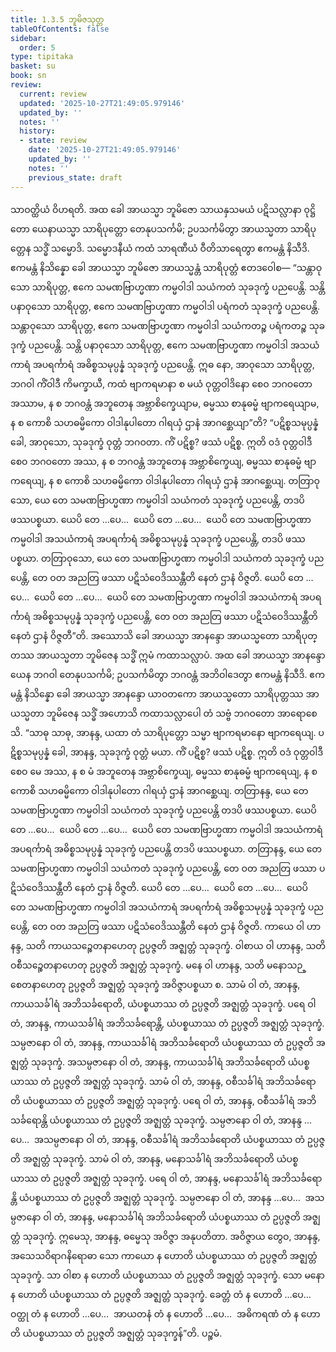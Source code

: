 ```yaml
---
title: 1.3.5 ဘူမိဇသုတ္တ
tableOfContents: false
sidebar:
  order: 5
type: tipitaka
basket: su
book: sn
review:
  current: review
  updated: '2025-10-27T21:49:05.979146'
  updated_by: ''
  notes: ''
  history:
  - state: review
    date: '2025-10-27T21:49:05.979146'
    updated_by: ''
    notes: ''
    previous_state: draft
---
```



<ReviewStatus review={frontmatter.review} showDetails={true} />

<HypothesisAnnotation frontmatter={frontmatter} />

<DynamicBreadcrumb />

<Division number="25" book="sn" e="ch" v="18" p="283">

<Paragraph number="165" book="sn">
သာဝတ္ထိယံ ဝိဟရတိ. အထ ခေါ အာယသ္မာ ဘူမိဇော သာယနှသမယံ ပဋိသလ္လာနာ ဝုဋ္ဌိတော ယေနာယသ္မာ သာရိပုတ္တော တေနုပသင်္ကမိ; ဥပသင်္ကမိတွာ အာယသ္မတာ သာရိပုတ္တေန သဒ္ဓိံ သမ္မောဒိ. သမ္မောဒနီယံ ကထံ သာရဏီယံ ဝီတိသာရေတွာ ဧကမန္တံ နိသီဒိ. ဧကမန္တံ နိသိန္နော ခေါ အာယသ္မာ ဘူမိဇော အာယသ္မန္တံ သာရိပုတ္တံ ဧတဒဝေါစ—
</Paragraph>

<Paragraph number="166" book="sn">
“သန္တာဝုသော သာရိပုတ္တ, ဧကေ သမဏဗြာဟ္မဏာ ကမ္မဝါဒါ သယံကတံ သုခဒုက္ခံ ပညပေန္တိ. သန္တိ ပနာဝုသော သာရိပုတ္တ, ဧကေ သမဏဗြာဟ္မဏာ ကမ္မဝါဒါ ပရံကတံ သုခဒုက္ခံ ပညပေန္တိ. သန္တာဝုသော သာရိပုတ္တ, ဧကေ သမဏဗြာဟ္မဏာ ကမ္မဝါဒါ သယံကတဉ္စ ပရံကတဉ္စ သုခဒုက္ခံ ပညပေန္တိ. သန္တိ ပနာဝုသော သာရိပုတ္တ, ဧကေ သမဏဗြာဟ္မဏာ ကမ္မဝါဒါ အသယံကာရံ အပရင်္ကာရံ အဓိစ္စသမုပ္ပန္နံ သုခဒုက္ခံ ပညပေန္တိ. ဣဓ နော, အာဝုသော သာရိပုတ္တ, ဘဂဝါ ကိံဝါဒီ ကိမက္ခာယီ, ကထံ ဗျာကရမာနာ စ မယံ ဝုတ္တဝါဒိနော စေဝ ဘဂဝတော အဿာမ, န စ ဘဂဝန္တံ အဘူတေန အဗ္ဘာစိက္ခေယျာမ, ဓမ္မဿ စာနုဓမ္မံ ဗျာကရေယျာမ, န စ ကောစိ သဟဓမ္မိကော ဝါဒါနုပါတော ဂါရယှံ ဌာနံ အာဂစ္ဆေယျာ”တိ?
</Paragraph>

<Paragraph number="167" book="sn">
“ပဋိစ္စသမုပ္ပန္နံ ခေါ, အာဝုသော, သုခဒုက္ခံ ဝုတ္တံ ဘဂဝတာ. ကိံ ပဋိစ္စ? ဖဿံ ပဋိစ္စ. ဣတိ ဝဒံ ဝုတ္တဝါဒီ စေဝ ဘဂဝတော အဿ, န စ ဘဂဝန္တံ အဘူတေန အဗ္ဘာစိက္ခေယျ, ဓမ္မဿ စာနုဓမ္မံ ဗျာကရေယျ, န စ ကောစိ သဟဓမ္မိကော ဝါဒါနုပါတော ဂါရယှံ ဌာနံ အာဂစ္ဆေယျ.
</Paragraph>

<Paragraph number="168" book="sn">
တတြာဝုသော, ယေ တေ သမဏဗြာဟ္မဏာ ကမ္မဝါဒါ သယံကတံ သုခဒုက္ခံ ပညပေန္တိ, တဒပိ ဖဿပစ္စယာ. ယေပိ တေ …ပေ…  ယေပိ တေ …ပေ…  ယေပိ တေ သမဏဗြာဟ္မဏာ ကမ္မဝါဒါ အသယံကာရံ အပရင်္ကာရံ အဓိစ္စသမုပ္ပန္နံ သုခဒုက္ခံ ပညပေန္တိ, တဒပိ ဖဿပစ္စယာ.
</Paragraph>

<Paragraph number="169" book="sn">
တတြာဝုသော, ယေ တေ သမဏဗြာဟ္မဏာ ကမ္မဝါဒါ သယံကတံ သုခဒုက္ခံ ပညပေန္တိ, တေ ဝတ အညတြ ဖဿာ ပဋိသံဝေဒိဿန္တီတိ နေတံ ဌာနံ ဝိဇ္ဇတိ. ယေပိ တေ …ပေ…  ယေပိ တေ …ပေ…  ယေပိ တေ သမဏဗြာဟ္မဏာ ကမ္မဝါဒါ အသယံကာရံ အပရင်္ကာရံ အဓိစ္စသမုပ္ပန္နံ သုခဒုက္ခံ ပညပေန္တိ, တေ ဝတ အညတြ ဖဿာ ပဋိသံဝေဒိဿန္တီတိ နေတံ ဌာနံ ဝိဇ္ဇတီ”တိ.
</Paragraph>

<Paragraph number="170" book="sn">
အဿောသိ ခေါ အာယသ္မာ အာနန္ဒော အာယသ္မတော သာရိပုတ္တဿ အာယသ္မတာ ဘူမိဇေန သဒ္ဓိံ ဣမံ ကထာသလ္လာပံ. အထ ခေါ အာယသ္မာ အာနန္ဒော ယေန ဘဂဝါ တေနုပသင်္ကမိ; ဥပသင်္ကမိတွာ ဘဂဝန္တံ အဘိဝါဒေတွာ ဧကမန္တံ နိသီဒိ. ဧကမန္တံ နိသိန္နော ခေါ အာယသ္မာ အာနန္ဒော ယာဝတကော အာယသ္မတော သာရိပုတ္တဿ အာယသ္မတာ ဘူမိဇေန သဒ္ဓိံ အဟောသိ ကထာသလ္လာပေါ တံ သဗ္ဗံ ဘဂဝတော အာရောစေသိ.
</Paragraph>

<Paragraph number="171" book="sn">
“သာဓု သာဓု, အာနန္ဒ, ယထာ တံ သာရိပုတ္တော သမ္မာ ဗျာကရမာနော ဗျာကရေယျ. ပဋိစ္စသမုပ္ပန္နံ ခေါ, အာနန္ဒ, သုခဒုက္ခံ ဝုတ္တံ မယာ. ကိံ ပဋိစ္စ? ဖဿံ ပဋိစ္စ. ဣတိ ဝဒံ ဝုတ္တဝါဒီ စေဝ မေ အဿ, န စ မံ အဘူတေန အဗ္ဘာစိက္ခေယျ, ဓမ္မဿ စာနုဓမ္မံ ဗျာကရေယျ, န စ ကောစိ သဟဓမ္မိကော ဝါဒါနုပါတော ဂါရယှံ ဌာနံ အာဂစ္ဆေယျ.
</Paragraph>

<Paragraph number="172" book="sn">
တတြာနန္ဒ, ယေ တေ သမဏဗြာဟ္မဏာ ကမ္မဝါဒါ သယံကတံ သုခဒုက္ခံ ပညပေန္တိ တဒပိ ဖဿပစ္စယာ. ယေပိ တေ …ပေ…  ယေပိ တေ …ပေ…  ယေပိ တေ သမဏဗြာဟ္မဏာ ကမ္မဝါဒါ အသယံကာရံ အပရင်္ကာရံ အဓိစ္စသမုပ္ပန္နံ သုခဒုက္ခံ ပညပေန္တိ တဒပိ ဖဿပစ္စယာ.
</Paragraph>

<Paragraph number="173" book="sn">
တတြာနန္ဒ, ယေ တေ သမဏဗြာဟ္မဏာ ကမ္မဝါဒါ သယံကတံ သုခဒုက္ခံ ပညပေန္တိ, တေ ဝတ အညတြ ဖဿာ ပဋိသံဝေဒိဿန္တီတိ နေတံ ဌာနံ ဝိဇ္ဇတိ. ယေပိ တေ …ပေ…  ယေပိ တေ …ပေ…  ယေပိ တေ သမဏဗြာဟ္မဏာ ကမ္မဝါဒါ အသယံကာရံ အပရင်္ကာရံ အဓိစ္စသမုပ္ပန္နံ သုခဒုက္ခံ ပညပေန္တိ, တေ ဝတ အညတြ ဖဿာ ပဋိသံဝေဒိဿန္တီတိ နေတံ ဌာနံ ဝိဇ္ဇတိ.
</Paragraph>

<Paragraph number="174" book="sn">
ကာယေ ဝါ ဟာနန္ဒ, သတိ ကာယသဉ္စေတနာဟေတု ဥပ္ပဇ္ဇတိ အဇ္ဈတ္တံ သုခဒုက္ခံ. ဝါစာယ ဝါ ဟာနန္ဒ, သတိ ဝစီသဉ္စေတနာဟေတု ဥပ္ပဇ္ဇတိ အဇ္ဈတ္တံ သုခဒုက္ခံ. မနေ ဝါ ဟာနန္ဒ, သတိ မနောသဉ္စေတနာဟေတု ဥပ္ပဇ္ဇတိ အဇ္ဈတ္တံ သုခဒုက္ခံ အဝိဇ္ဇာပစ္စယာ စ.
</Paragraph>

<Paragraph number="175" book="sn">
သာမံ ဝါ တံ, အာနန္ဒ, ကာယသင်္ခါရံ အဘိသင်္ခရောတိ, ယံပစ္စယာဿ တံ ဥပ္ပဇ္ဇတိ အဇ္ဈတ္တံ သုခဒုက္ခံ. ပရေ ဝါ တံ, အာနန္ဒ, ကာယသင်္ခါရံ အဘိသင်္ခရောန္တိ, ယံပစ္စယာဿ တံ ဥပ္ပဇ္ဇတိ အဇ္ဈတ္တံ သုခဒုက္ခံ. သမ္ပဇာနော ဝါ တံ, အာနန္ဒ, ကာယသင်္ခါရံ အဘိသင်္ခရောတိ ယံပစ္စယာဿ တံ ဥပ္ပဇ္ဇတိ အဇ္ဈတ္တံ သုခဒုက္ခံ. အသမ္ပဇာနော ဝါ တံ, အာနန္ဒ, ကာယသင်္ခါရံ အဘိသင်္ခရောတိ ယံပစ္စယာဿ တံ ဥပ္ပဇ္ဇတိ အဇ္ဈတ္တံ သုခဒုက္ခံ.
</Paragraph>

<Paragraph number="176" book="sn">
သာမံ ဝါ တံ, အာနန္ဒ, ဝစီသင်္ခါရံ အဘိသင်္ခရောတိ ယံပစ္စယာဿ တံ ဥပ္ပဇ္ဇတိ အဇ္ဈတ္တံ သုခဒုက္ခံ. ပရေ ဝါ တံ, အာနန္ဒ, ဝစီသင်္ခါရံ အဘိသင်္ခရောန္တိ ယံပစ္စယာဿ တံ ဥပ္ပဇ္ဇတိ အဇ္ဈတ္တံ သုခဒုက္ခံ. သမ္ပဇာနော ဝါ တံ, အာနန္ဒ …ပေ…  အသမ္ပဇာနော ဝါ တံ, အာနန္ဒ, ဝစီသင်္ခါရံ အဘိသင်္ခရောတိ ယံပစ္စယာဿ တံ ဥပ္ပဇ္ဇတိ အဇ္ဈတ္တံ သုခဒုက္ခံ.
</Paragraph>

<Paragraph number="177" book="sn">
သာမံ ဝါ တံ, အာနန္ဒ, မနောသင်္ခါရံ အဘိသင်္ခရောတိ ယံပစ္စယာဿ တံ ဥပ္ပဇ္ဇတိ အဇ္ဈတ္တံ သုခဒုက္ခံ. ပရေ ဝါ တံ, အာနန္ဒ, မနောသင်္ခါရံ အဘိသင်္ခရောန္တိ ယံပစ္စယာဿ တံ ဥပ္ပဇ္ဇတိ အဇ္ဈတ္တံ သုခဒုက္ခံ. သမ္ပဇာနော ဝါ တံ, အာနန္ဒ …ပေ…  အသမ္ပဇာနော ဝါ တံ, အာနန္ဒ, မနောသင်္ခါရံ အဘိသင်္ခရောတိ ယံပစ္စယာဿ တံ ဥပ္ပဇ္ဇတိ အဇ္ဈတ္တံ သုခဒုက္ခံ.
</Paragraph>

<Paragraph number="178" book="sn">
ဣမေသု, အာနန္ဒ, ဓမ္မေသု အဝိဇ္ဇာ အနုပတိတာ. အဝိဇ္ဇာယ တွေဝ, အာနန္ဒ, အသေသဝိရာဂနိရောဓာ သော ကာယော န ဟောတိ ယံပစ္စယာဿ တံ ဥပ္ပဇ္ဇတိ အဇ္ဈတ္တံ သုခဒုက္ခံ. သာ ဝါစာ န ဟောတိ ယံပစ္စယာဿ တံ ဥပ္ပဇ္ဇတိ အဇ္ဈတ္တံ သုခဒုက္ခံ. သော မနော န ဟောတိ ယံပစ္စယာဿ တံ ဥပ္ပဇ္ဇတိ အဇ္ဈတ္တံ သုခဒုက္ခံ. ခေတ္တံ တံ န ဟောတိ …ပေ…  ဝတ္ထု တံ န ဟောတိ …ပေ…  အာယတနံ တံ န ဟောတိ …ပေ…  အဓိကရဏံ တံ န ဟောတိ ယံပစ္စယာဿ တံ ဥပ္ပဇ္ဇတိ အဇ္ဈတ္တံ သုခဒုက္ခန်”တိ.

</Paragraph>
</Division>

<Paragraph number="179" type="center" book="sn">
ပဉ္စမံ.
</Paragraph>